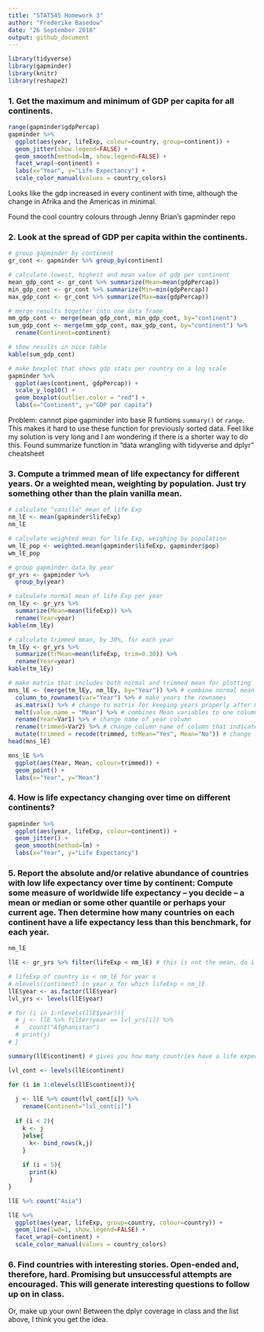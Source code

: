 ```yaml
---
title: "STAT545 Homework 3"
author: "Frederike Basedow"
date: "26 September 2018"
output: github_document
---
```


```r
library(tidyverse)
library(gapminder)
library(knitr)
library(reshape2)
```

### 1. Get the maximum and minimum of GDP per capita for all continents.

```r
range(gapminder$gdpPercap)
gapminder %>% 
  ggplot(aes(year, lifeExp, colour=country, group=continent)) +
  geom_jitter(show.legend=FALSE) +
  geom_smooth(method=lm, show.legend=FALSE) +
  facet_wrap(~continent) +
  labs(x="Year", y="Life Expectancy") +
  scale_color_manual(values = country_colors)
```
Looks like the gdp increased in every continent with time, although the change in Afrika and the Americas in minimal.

Found the cool country colours through Jenny Brian's gapminder repo


### 2. Look at the spread of GDP per capita within the continents.

```r
# group gapminder by continent
gr_cont <- gapminder %>% group_by(continent)

# calculate lowest, highest and mean value of gdp per continent
mean_gdp_cont <- gr_cont %>% summarize(Mean=mean(gdpPercap))
min_gdp_cont <- gr_cont %>% summarize(Min=min(gdpPercap))
max_gdp_cont <- gr_cont %>% summarize(Max=max(gdpPercap))

# merge results together into one data frame
mm_gdp_cont <- merge(mean_gdp_cont, min_gdp_cont, by="continent")
sum_gdp_cont <- merge(mm_gdp_cont, max_gdp_cont, by="continent") %>% 
  rename(Continent=continent)

# show results in nice table
kable(sum_gdp_cont)

# make boxplot that shows gdp stats per country on a log scale
gapminder %>%  
  ggplot(aes(continent, gdpPercap)) +
  scale_y_log10() +
  geom_boxplot(outlier.color = "red") +
  labs(x="Continent", y="GDP per capita")
```

Problem: cannot pipe gapminder into base R funtions `summary()` or `range`. This makes it hard to use these function for previously sorted data. Feel like my solution is very long and I am wondering if there is a shorter way to do this. Found summarize function in "data wrangling with tidyverse and dplyr" cheatsheet


### 3. Compute a trimmed mean of life expectancy for different years. Or a weighted mean, weighting by population. Just try something other than the plain vanilla mean.

```r
# calculate "vanilla" mean of life Exp
nm_lE <- mean(gapminder$lifeExp)
nm_lE

# calculate weighted mean for life Exp, weighing by population
wm_lE_pop <- weighted.mean(gapminder$lifeExp, gapminder$pop)
wm_lE_pop

# group gapminder data by year
gr_yrs <- gapminder %>% 
  group_by(year)

# calculate normal mean of life Exp per year
nm_lEy <- gr_yrs %>% 
  summarize(Mean=mean(lifeExp)) %>% 
  rename(Year=year)
kable(nm_lEy)

# calculate trimmed mean, by 30%, for each year
tm_lEy <- gr_yrs %>% 
  summarize(trMean=mean(lifeExp, trim=0.30)) %>% 
  rename(Year=year)
kable(tm_lEy)

# make matrix that includes both normal and trimmed mean for plotting
mns_lE <- (merge(tm_lEy, nm_lEy, by="Year")) %>% # combine normal mean and trimmed mean data
  column_to_rownames(var="Year") %>% # make years the rownames
  as.matrix() %>% # change to matrix for keeping years properly after melting
  melt(value.name = "Mean") %>% # combines Mean variables to one column with values and one column with respective labels
  rename(Year=Var1) %>% # change name of year column
  rename(trimmed=Var2) %>% # change column name of column that indicates if mean has bene trimmed
  mutate(trimmed = recode(trimmed, trMean="Yes", Mean="No")) # change level names of trimmed variable
head(mns_lE)

mns_lE %>% 
  ggplot(aes(Year, Mean, colour=trimmed)) +
  geom_point() +
  labs(x="Year", y="Mean")
```


### 4. How is life expectancy changing over time on different continents?

```r
gapminder %>% 
  ggplot(aes(year, lifeExp, colour=continent)) +
  geom_jitter() +
  geom_smooth(method=lm) +
  labs(x="Year", y="Life Expectancy") 
```

### 5. Report the absolute and/or relative abundance of countries with low life expectancy over time by continent: Compute some measure of worldwide life expectancy – you decide – a mean or median or some other quantile or perhaps your current age. Then determine how many countries on each continent have a life expectancy less than this benchmark, for each year.

```r
nm_lE

llE <- gr_yrs %>% filter(lifeExp < nm_lE) # this is not the mean, do i need the mean?

# lifeExp of country is < nm_lE for year x
# nlevels(continent) in year x for which lifeExp < nm_lE
llE$year <- as.factor(llE$year)
lvl_yrs <- levels(llE$year)

# for (i in 1:nlevels(llE$year)){
  # j <- llE %>% filter(year == lvl_yrs[i]) %>%
  #   count("Afghanistan") 
  # print(j)
# }

summary(llE$continent) # gives you how many countries have a life expectancy less than nm_lE in general, not per year

lvl_cont <- levels(llE$continent)

for (i in 1:nlevels(llE$continent)){
  
  j <- llE %>% count(lvl_cont[i]) %>% 
    rename(Continent="lvl_cont[i]")
  
  if (i < 2){
    k <- j
    }else{
      k<- bind_rows(k,j)
    }
  
    if (i < 5){
      print(k)
      }
}

llE %>% count("Asia")

llE %>% 
  ggplot(aes(year, lifeExp, group=country, colour=country)) +
  geom_line(lwd=1, show.legend=FALSE) +
  facet_wrap(~continent) +
  scale_color_manual(values = country_colors)
```


### 6. Find countries with interesting stories. Open-ended and, therefore, hard. Promising but unsuccessful attempts are encouraged. This will generate interesting questions to follow up on in class.

Or, make up your own! Between the dplyr coverage in class and the list above, I think you get the idea.